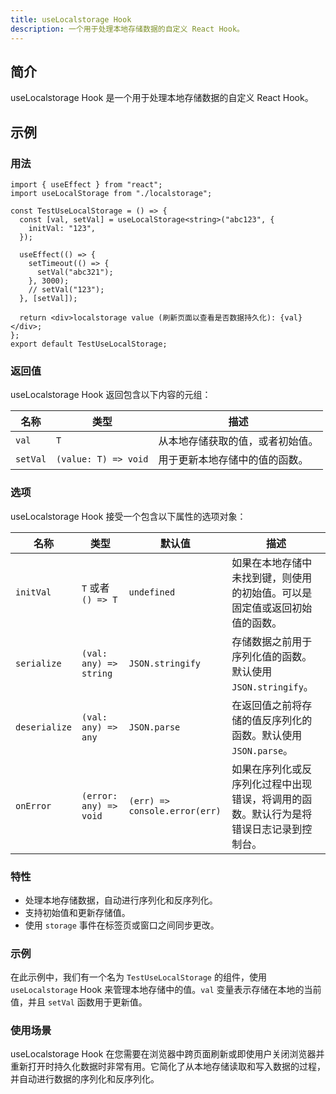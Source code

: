 ```yaml
---
title: useLocalstorage Hook
description: 一个用于处理本地存储数据的自定义 React Hook。
---
```



## 简介

useLocalstorage Hook 是一个用于处理本地存储数据的自定义 React Hook。

## 示例

<div style="margin-top: 3%;">
  <UseLocalstorage client:only />
</div>

### 用法

```tsx
import { useEffect } from "react";
import useLocalStorage from "./localstorage";

const TestUseLocalStorage = () => {
  const [val, setVal] = useLocalStorage<string>("abc123", {
    initVal: "123",
  });

  useEffect(() => {
    setTimeout(() => {
      setVal("abc321");
    }, 3000);
    // setVal("123");
  }, [setVal]);

  return <div>localstorage value (刷新页面以查看是否数据持久化): {val}</div>;
};
export default TestUseLocalStorage;
```

### 返回值

useLocalstorage Hook 返回包含以下内容的元组：

| 名称     | 类型                 | 描述                             |
| -------- | -------------------- | -------------------------------- |
| `val`    | `T`                  | 从本地存储获取的值，或者初始值。 |
| `setVal` | `(value: T) => void` | 用于更新本地存储中的值的函数。   |

### 选项

useLocalstorage Hook 接受一个包含以下属性的选项对象：

| 名称          | 类型                   | 默认值                        | 描述                                                                                   |
| ------------- | ---------------------- | ----------------------------- | -------------------------------------------------------------------------------------- |
| `initVal`     | `T` 或者 `() => T`     | `undefined`                   | 如果在本地存储中未找到键，则使用的初始值。可以是固定值或返回初始值的函数。             |
| `serialize`   | `(val: any) => string` | `JSON.stringify`              | 存储数据之前用于序列化值的函数。默认使用 `JSON.stringify`。                            |
| `deserialize` | `(val: any) => any`    | `JSON.parse`                  | 在返回值之前将存储的值反序列化的函数。默认使用 `JSON.parse`。                          |
| `onError`     | `(error: any) => void` | `(err) => console.error(err)` | 如果在序列化或反序列化过程中出现错误，将调用的函数。默认行为是将错误日志记录到控制台。 |

### 特性

- 处理本地存储数据，自动进行序列化和反序列化。
- 支持初始值和更新存储值。
- 使用 `storage` 事件在标签页或窗口之间同步更改。

### 示例

在此示例中，我们有一个名为 `TestUseLocalStorage` 的组件，使用 `useLocalstorage` Hook 来管理本地存储中的值。`val` 变量表示存储在本地的当前值，并且 `setVal` 函数用于更新值。

### 使用场景

useLocalstorage Hook 在您需要在浏览器中跨页面刷新或即使用户关闭浏览器并重新打开时持久化数据时非常有用。它简化了从本地存储读取和写入数据的过程，并自动进行数据的序列化和反序列化。
